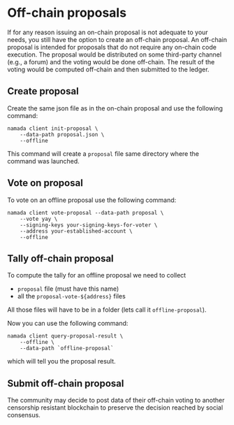 
# Off-chain proposals

If for any reason issuing an on-chain proposal is not adequate to your needs, you still have the option to create an off-chain proposal. An off-chain proposal is intended for proposals that do not require any on-chain code execution. The proposal would be distributed on some third-party channel (e.g., a forum) and the voting would be done off-chain. The result of the voting would be computed off-chain and then submitted to the ledger.

## Create proposal

Create the same json file as in the on-chain proposal and use the following command:

```shell copy
namada client init-proposal \
    --data-path proposal.json \
    --offline
```

This command will create a `proposal` file same directory where the command was launched.

## Vote on proposal

To vote on an offline proposal use the following command:

```shell copy
namada client vote-proposal --data-path proposal \
    --vote yay \
    --signing-keys your-signing-keys-for-voter \
    --address your-established-account \
    --offline
```

## Tally off-chain proposal

To compute the tally for an offline proposal we need to collect

- `proposal` file (must have this name)
- all the `proposal-vote-${address}` files

All those files will have to be in a folder (lets call it `offline-proposal`).

Now you can use the following command:

```shell copy
namada client query-proposal-result \
    --offline \
    --data-path `offline-proposal`
```

which will tell you the proposal result.

## Submit off-chain proposal
<Callout type="info">
The community may decide to post data of their off-chain voting to another censorship resistant blockchain to preserve the decision reached by social consensus.
</Callout>